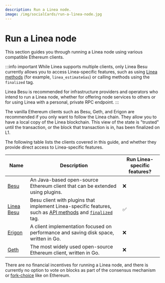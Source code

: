 ```yaml
---
description: Run a Linea node.
image: /img/socialCards/run-a-linea-node.jpg
---
```



# Run a Linea node

This section guides you through running a Linea node using various compatible Ethereum clients.

:::info important While Linea supports multiple clients, only Linea Besu currently allows you to access Linea-specific features, such as using [Linea methods](../../reference/api/index.mdx) (for example, `linea_estimateGas`) or calling methods using the `finalized` tag.

Linea Besu is recommended for infrastructure providers and operators who intend to run a Linea node, whether for offering node services to others or for using Linea with a personal, private RPC endpoint. :::

The vanilla Ethereum clients such as Besu, Geth, and Erigon are recommended if you only want to follow the Linea chain. They allow you to have a local copy of the Linea blockchain. This view of the state is "trusted" until the transaction, or the block that transaction is in, has been finalized on L1.

The following table lists the clients covered in this guide, and whether they provide direct access to Linea-specific features.

| Name | Description | Run Linea-specific features? |
| --- | --- | --- |
| [Besu](./besu.mdx) | An Java-based open-source Ethereum client that can be extended using plugins. | ❌ |
| [Linea Besu](./linea-besu.mdx) | Besu client with plugins that implement Linea-specific features, such as [API methods](../../reference/api/index.mdx) and [`finalized`](../finalized-block.mdx) tag. | ✅ |
| [Erigon](./erigon.mdx) | A client implementation focused on performance and saving disk space, written in Go. | ❌ |
| [Geth](./geth.mdx) | The most widely used open-source Ethereum client, written in Go. | ❌ |

There are no financial incentives for running a Linea node, and there is currently no option to vote on blocks as part of the consensus mechanism or [fork-choice](https://eth2book.info/capella/part3/forkchoice/#whats-a-fork-choice) like on Ethereum.

<DocCardList />
